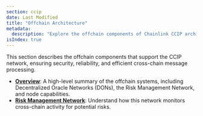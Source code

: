```yaml
---
section: ccip
date: Last Modified
title: "Offchain Architecture"
metadata:
  description: "Explore the offchain components of Chainlink CCIP architecture, including Decentralized Oracle Networks (DONs), the Risk Management Network, and node capabilities."
isIndex: true
---
```


This section describes the offchain components that support the CCIP network, ensuring security, reliability, and efficient cross-chain message processing.

- **[Overview](/ccip/concepts/architecture/offchain/overview)**: A high-level summary of the offchain systems, including Decentralized Oracle Networks (DONs), the Risk Management Network, and node capabilities.
- **[Risk Management Network](/ccip/concepts/architecture/offchain/risk-management-network)**: Understand how this network monitors cross-chain activity for potential risks.

